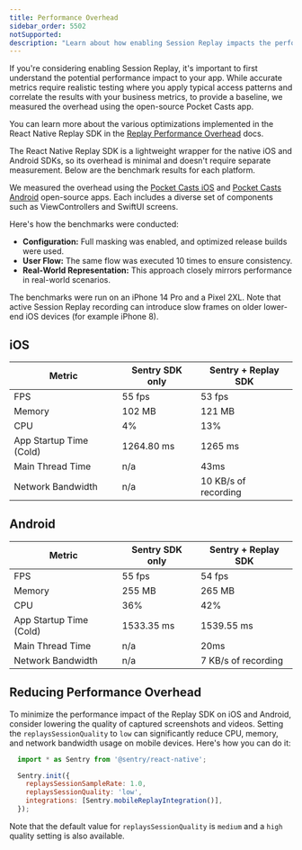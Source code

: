 ```yaml
---
title: Performance Overhead
sidebar_order: 5502
notSupported:
description: "Learn about how enabling Session Replay impacts the performance of your application."
---
```


If you're considering enabling Session Replay, it's important to first understand the potential performance impact to your app. While accurate metrics require realistic testing where you apply typical access patterns and correlate the results with your business metrics, to provide a baseline, we measured the overhead using the open-source Pocket Casts app.

You can learn more about the various optimizations implemented in the React Native Replay SDK in the [Replay Performance Overhead](/product/explore/session-replay/mobile/performance-overhead/) docs.

The React Native Replay SDK is a lightweight wrapper for the native iOS and Android SDKs, so its overhead is minimal and doesn't require separate measurement. Below are the benchmark results for each platform.

We measured the overhead using the [Pocket Casts iOS](https://github.com/Automattic/pocket-casts-ios) and [Pocket Casts Android](https://github.com/Automattic/pocket-casts-android) open-source apps. Each includes a diverse set of components such as ViewControllers and SwiftUI screens.

Here's how the benchmarks were conducted:

- **Configuration:** Full masking was enabled, and optimized release builds were used.
- **User Flow:** The same flow was executed 10 times to ensure consistency.
- **Real-World Representation:** This approach closely mirrors performance in real-world scenarios.

The benchmarks were run on an iPhone 14 Pro and a Pixel 2XL. Note that active Session Replay recording can introduce slow frames on older lower-end iOS devices (for example iPhone 8).

## iOS

| Metric                           | Sentry SDK only | Sentry + Replay SDK |
| -------------------------------- | --------------- | ------------------- |
| FPS                              | 55 fps          | 53 fps              |
| Memory                           | 102 MB          | 121 MB              |
| CPU                              | 4%              | 13%                 |
| App Startup Time (Cold)          | 1264.80 ms      | 1265 ms             |
| Main Thread Time                 | n/a             | 43ms                |
| Network Bandwidth                | n/a             | 10 KB/s of recording|



## Android

| Metric                           | Sentry SDK only | Sentry + Replay SDK |
| -------------------------------- | --------------- | ------------------- |
| FPS                              | 55 fps          | 54 fps              |
| Memory                           | 255 MB          | 265 MB              |
| CPU                              | 36%             | 42%                 |
| App Startup Time (Cold)          | 1533.35 ms      | 1539.55 ms          |
| Main Thread Time                 | n/a             | 20ms                |
| Network Bandwidth                | n/a             | 7 KB/s of recording |

## Reducing Performance Overhead

To minimize the performance impact of the Replay SDK on iOS and Android, consider lowering the quality of captured screenshots and videos. Setting the `replaysSessionQuality` to `low` can significantly reduce CPU, memory, and network bandwidth usage on mobile devices. Here's how you can do it:

```js {tabTitle: React Native}
  import * as Sentry from '@sentry/react-native';

  Sentry.init({
    replaysSessionSampleRate: 1.0,
    replaysSessionQuality: 'low',
    integrations: [Sentry.mobileReplayIntegration()],
  });
```

Note that the default value for `replaysSessionQuality` is `medium` and a `high` quality setting is also available.